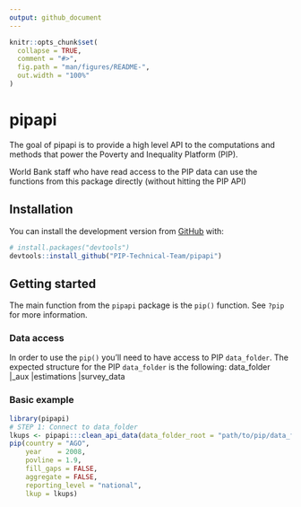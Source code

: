 ```yaml
---
output: github_document
---
```


<!-- README.md is generated from README.Rmd. Please edit that file -->

```r
knitr::opts_chunk$set(
  collapse = TRUE,
  comment = "#>",
  fig.path = "man/figures/README-",
  out.width = "100%"
)
```

# pipapi

<!-- badges: start -->
<!-- [![Codecov test coverage](https://codecov.io/gh/PIP-Technical-Team/pipapi/branch/master/graph/badge.svg)](https://codecov.io/gh/PIP-Technical-Team/pipapi?branch=master) -->
<!-- badges: end -->

The goal of pipapi is to provide a high level API to the computations and 
methods that power the Poverty and Inequality Platform (PIP).

World Bank staff who have read access to the PIP data can use the functions from
this package directly (without hitting the PIP API)

## Installation

You can install the development version from [GitHub](https://github.com/) with:

``` r
# install.packages("devtools")
devtools::install_github("PIP-Technical-Team/pipapi")
```
## Getting started

The main function from the `pipapi` package is the `pip()` function. See `?pip`
for more information.

### Data access

In order to use the `pip()` you'll need to have access to PIP `data_folder`. 
The expected structure for the PIP `data_folder` is the following:
data_folder
  |_aux
  |estimations
  |survey_data

### Basic example
```r
library(pipapi)
# STEP 1: Connect to data_folder
lkups <- pipapi:::clean_api_data(data_folder_root = "path/to/pip/data_folder")
pip(country = "AGO",
    year    = 2008,
    povline = 1.9,
    fill_gaps = FALSE,
    aggregate = FALSE,
    reporting_level = "national",
    lkup = lkups)
```
